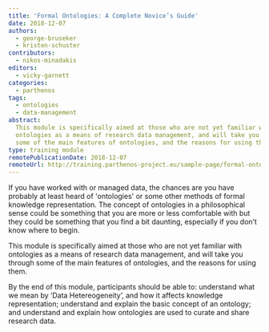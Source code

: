```yaml
---
title: 'Formal Ontologies: A Complete Novice’s Guide'
date: 2018-12-07
authors:
  - george-bruseker
  - kristen-schuster
contributors:
  - nikos-minadakis
editors:
  - vicky-garnett
categories:
  - parthenos
tags:
  - ontologies
  - data-management
abstract:
  This module is specifically aimed at those who are not yet familiar with
  ontologies as a means of research data management, and will take you through
  some of the main features of ontologies, and the reasons for using them.
type: training module
remotePublicationDate: 2018-12-07
remoteUrl: http://training.parthenos-project.eu/sample-page/formal-ontologies-a-complete-novices-guide/
---
```


If you have worked with or managed data, the chances are you have probably at
least heard of 'ontologies' or some other methods of formal knowledge
representation. The concept of ontologies in a philosophical sense could be
something that you are more or less comfortable with but they could be something
that you find a bit daunting, especially if you don’t know where to begin.

This module is specifically aimed at those who are not yet familiar with
ontologies as a means of research data management, and will take you through
some of the main features of ontologies, and the reasons for using them.

By the end of this module, participants should be able to: understand what we
mean by ‘Data Hetereogeneity’, and how it affects knowledge representation;
understand and explain the basic concept of an ontology; and understand and
explain how ontologies are used to curate and share research data.

<CTA
  title="Interested in learning more?"
  subtitle="Check out Formal Ontologies: A Complete Novice’s Guide on PARTHENOS"
  url="http://training.parthenos-project.eu/sample-page/formal-ontologies-a-complete-novices-guide/"
/>
